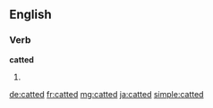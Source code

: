==English==

===Verb===
'''catted'''

# {{en-past of|cat}}

[[de:catted]]
[[fr:catted]]
[[mg:catted]]
[[ja:catted]]
[[simple:catted]]